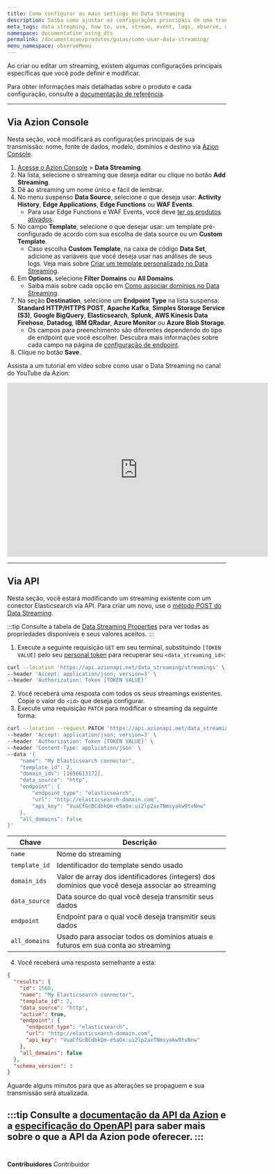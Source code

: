 ```yaml
---
title: Como configurar as main settings do Data Streaming
description: Saiba como ajustar as configurações principais de uma transmissão de dados.
meta_tags: data streaming, how to, use, stream, event, logs, observe, observability
namespace: documentation_using_dts
permalink: /documentacao/produtos/guias/como-usar-data-streaming/
menu_namespace: observeMenu
---
```


Ao criar ou editar um streaming, existem algumas configurações principais específicas que você pode definir e modificar.

Para obter informações mais detalhadas sobre o produto e cada configuração, consulte a [documentação de referência](/pt-br/documentacao/produtos/data-streaming/).

---

## Via Azion Console

Nesta seção, você modificará as configurações principais de sua transmissão: nome, fonte de dados, modelo, domínios e destino via [Azion Console](https://console.azion.com/).

1. [Acesse o Azion Console](/pt-br/documentacao/produtos/guias/como-acessar-o-rtm/) > **Data Streaming**.
2. Na lista, selecione o streaming que deseja editar ou clique no botão **Add Streaming**.
3. Dê ao streaming um nome único e fácil de lembrar.
4. No menu suspenso **Data Source**, selecione o que deseja usar: **Activity History**, **Edge Applications**, **Edge Functions** ou **WAF Events**.
    - Para usar Edge Functions e WAF Events, você deve [ter os produtos ativados](/pt-br/documentacao/produtos/data-streaming/#selecionar-data-source).
5. No campo **Template**, selecione o que desejar usar: um template pré-configurado de acordo com sua escolha de data source ou um **Custom Template**.
    - Caso escolha **Custom Template**, na caixa de código **Data Set**, adicione as variáveis que você deseja usar nas análises de seus logs. Veja mais sobre [Criar um template personalizado no Data Streaming](/pt-br/documentacao/produtos/guias/data-streaming-template-personalizado/).
6. Em **Options**, selecione **Filter Domains** ou **All Domains**.
    - Saiba mais sobre cada opção em [Como associar domínios no Data Streaming](/pt-br/documentacao/produtos/guias/data-streaming-associar-dominios/).
7. Na seção **Destination**, selecione um **Endpoint Type** na lista suspensa: **Standard HTTP/HTTPS POST**, **Apache Kafka**, **Simples Storage Service (S3)**, **Google BigQuery**, **Elasticsearch**, **Splunk**, **AWS Kinesis Data Firehose**, **Datadog**, **IBM QRadar**, **Azure Monitor** ou **Azure Blob Storage**.
    - Os campos para preenchimento são diferentes dependendo do tipo de endpoint que você escolher. Descubra mais informações sobre cada campo na página de [configuração de endpoint](/pt-br/documentacao/produtos/data-streaming/#endpoints).
8. Clique no botão **Save**.

Assista a um tutorial em vídeo sobre como usar o Data Streaming no canal do YouTube da Azion:

<iframe
   src="https://www.youtube.com/embed/xgagaCN1IPQ"
   loading="lazy"
   width="600"
   height="400"
   title="Como Usar o Data Streaming"
   frameborder="0"
   allow="accelerometer; autoplay; clipboard-write; encrypted-media; gyroscope; picture-in-picture; web-share"
   allowfullscreen></iframe>

---

## Via API

Nesta seção, você estará modificando um streaming existente com um conector Elasticsearch via API. Para criar um novo, use o [método POST do Data Streaming](https://api.azion.com/#b9aac0c7-173a-462b-87f6-a18d6558d3e5).

:::tip
Consulte a tabela de [Data Streaming Properties](https://api.azion.com/#b9aac0c7-173a-462b-87f6-a18d6558d3e5) para ver todas as propriedades disponíveis e seus valores aceitos.
:::

1. Execute a seguinte requisição `GET` em seu terminal, substituindo `[TOKEN VALUE]` pelo seu [personal token](/pt-br/documentacao/produtos/guias/personal-tokens/) para recuperar seu `<data_streaming_id>`:

```bash
curl --location 'https://api.azionapi.net/data_streaming/streamings' \
--header 'Accept: application/json; version=3' \
--header 'Authorization: Token [TOKEN VALUE]'
```

2. Você receberá uma resposta com todos os seus streamings existentes. Copie o valor do `<id>` que deseja configurar.
3. Execute uma requisição `PATCH` para modificar o streaming da seguinte forma:

```bash
curl --location --request PATCH 'https://api.azionapi.net/data_streaming/streamings/<data_streaming_id>' \
--header 'Accept: application/json; version=3' \
--header 'Authorization: Token [TOKEN VALUE]' \
--header 'Content-Type: application/json' \
--data '{
	"name": "My Elasticsearch connector",
    "template_id": 2,
    "domain_ids": [1656613172],
    "data_source": "http",
    "endpoint": {
        "endpoint_type": "elasticsearch",
        "url": "http://elasticsearch-domain.com",
        "api_key": "VuaCfGcBCdbkQm-e5aOx:ui2lp2axTNmsyakw9tvNnw"
    },
    "all_domains": false
}'
```

| Chave | Descrição |
| --- | --- |
| `name` | Nome do streaming |
| `template_id` | Identificador do template sendo usado |
| `domain_ids` | Valor de array dos identificadores (integers) dos domínios que você deseja associar ao streaming |
| `data_source` | Data source do qual você deseja transmitir seus dados |
| `endpoint` | Endpoint para o qual você deseja transmitir seus dados |
| `all_domains` | Usado para associar todos os domínios atuais e futuros em sua conta ao streaming |

4. Você receberá uma resposta semelhante a esta:

```json
{
  "results": {
    "id": 1560,
    "name": "My Elasticsearch connector",
    "template_id": 2,
    "data_source": "http",
    "active": true,
    "endpoint": {
      "endpoint_type": "elasticsearch",
      "url": "http://elasticsearch-domain.com",
      "api_key": "VuaCfGcBCdbkQm-e5aOx:ui2lp2axTNmsyakw9tvNnw"
    },
    "all_domains": false
  },
  "schema_version": 3
}
```

Aguarde alguns minutos para que as alterações se propaguem e sua transmissão será atualizada.

:::tip
Consulte a [documentação da API da Azion](https://api.azion.com/) e a [especificação do OpenAPI](https://github.com/aziontech/azionapi-openapi/) para saber mais sobre o que a API da Azion pode oferecer.
:::
<br /><br />
---


**Contribuidores** <ContributorList>Contribuidor</ContributorList>
